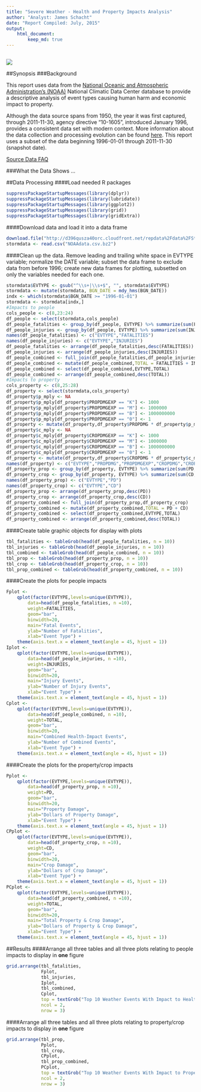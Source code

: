 ```yaml
---
title: "Severe Weather - Health and Property Impacts Analysis"
author: "Analyst: James Schacht"
date: "Report Compiled: July, 2015"
output: 
    html_document: 
        keep_md: true
---
```

##
<a href="http://www.linkedin.com/in/schachtjames" target="_blank" title="James Schacht"><img src="http://itsprinting.org/images/james.schacht.jpg"></a>

##Synopsis
###Background
<p>
This report uses data from the <a href=https://www.ncdc.noaa.gov/" target="_blank">National Oceanic and Atmospheric Administration's (NOAA)</a> National Climatic Data Center database to provide a descriptive analysis of event types causing human harm and economic impact to property. 
</p>
<p>
Although the data source spans from 1950, the year it was first captured, through 2011-11-30, agency directive "10-1605", introduced January 1996, provides a consistent data set with modern context. More information about the data collection and processing evolution can be found <a href="https://www.ncdc.noaa.gov/stormevents/details.jsp" target="_blank">here</a>.  This report uses a subset of the data beginning 1996-01-01 through 2011-11-30 (snapshot date).
</p>
<p>
<a href="https://d396qusza40orc.cloudfront.net/repdata%2Fpeer2_doc%2FNCDC%20Storm%20Events-FAQ%20Page.pdf" target="_blank">Source Data FAQ</a>
</p>
###What the Data Shows
...


##Data Processing
####Load needed R packages
```r
suppressPackageStartupMessages(library(dplyr))
suppressPackageStartupMessages(library(lubridate))
suppressPackageStartupMessages(library(ggplot2))
suppressPackageStartupMessages(library(grid))
suppressPackageStartupMessages(library(gridExtra))
``` 
####Download data and load it into a data frame
```r
download.file("http://d396qusza40orc.cloudfront.net/repdata%2Fdata%2FStormData.csv.bz2", "NOAAdata.csv.bz2", mode="wb")
stormdata <- read.csv("NOAAdata.csv.bz2")
```
####Clean up the data. Remove leading and trailing white space in EVTYPE variable; normalize the DATE variable; subset the data frame to exclude data from before 1996; create new data frames for plotting, subsetted on only the variables needed for each one.
```r
stormdata$EVTYPE <- gsub("^\\s+|\\s+$", "", stormdata$EVTYPE)
stormdata <- mutate(stormdata, BGN_DATE = mdy_hms(BGN_DATE))
indx <- which(stormdata$BGN_DATE >= "1996-01-01")
stormdata <- stormdata[indx,]
#Impacts to people
cols_people <- c(8,23:24)
df_people <- select(stormdata,cols_people)
df_people_fatalities <- group_by(df_people, EVTYPE) %>% summarize(sum(FATALITIES))
df_people_injuries <- group_by(df_people, EVTYPE) %>% summarize(sum(INJURIES))
names(df_people_fatalities) <- c("EVTYPE","FATALITIES")
names(df_people_injuries) <- c("EVTYPE","INJURIES")
df_people_fatalities <- arrange(df_people_fatalities,desc(FATALITIES))
df_people_injuries <- arrange(df_people_injuries,desc(INJURIES))
df_people_combined <- full_join(df_people_fatalities,df_people_injuries)
df_people_combined <- mutate(df_people_combined,TOTAL = FATALITIES + INJURIES)
df_people_combined <- select(df_people_combined,EVTYPE,TOTAL)
df_people_combined <- arrange(df_people_combined,desc(TOTAL))
#Impacts to property
cols_property <- c(8,25:28)
df_property <- select(stormdata,cols_property)
df_property$p_mply <- NA
df_property$p_mply[df_property$PROPDMGEXP == "K"] <- 1000
df_property$p_mply[df_property$PROPDMGEXP == "M"] <- 1000000
df_property$p_mply[df_property$PROPDMGEXP == "B"] <- 1000000000
df_property$p_mply[df_property$PROPDMGEXP == "0"] <- 1
df_property <- mutate(df_property,df_property$PROPDMG * df_property$p_mply)
df_property$c_mply <- NA
df_property$c_mply[df_property$CROPDMGEXP == "K"] <- 1000
df_property$c_mply[df_property$CROPDMGEXP == "M"] <- 1000000
df_property$c_mply[df_property$CROPDMGEXP == "B"] <- 1000000000
df_property$c_mply[df_property$CROPDMGEXP == "0"] <- 1
df_property <- mutate(df_property,df_property$CROPDMG * df_property$c_mply)
names(df_property) <- c("EVTYPE","PROPDMG","PROPDMGEXP","CROPDMG","CROPDMGEXP","p_mply","PD","c_mply","CD")
df_property_prop <- group_by(df_property, EVTYPE) %>% summarize(sum(PD,na.rm=T))
df_property_crop <- group_by(df_property, EVTYPE) %>% summarize(sum(CD,na.rm=T))
names(df_property_prop) <- c("EVTYPE","PD")
names(df_property_crop) <- c("EVTYPE","CD")
df_property_prop <- arrange(df_property_prop,desc(PD))
df_property_crop <- arrange(df_property_crop,desc(CD))
df_property_combined <- full_join(df_property_prop,df_property_crop)
df_property_combined <- mutate(df_property_combined,TOTAL = PD + CD)
df_property_combined <- select(df_property_combined,EVTYPE,TOTAL)
df_property_combined <- arrange(df_property_combined,desc(TOTAL))
```
####Create table graphic objects for display with plots
```r
tbl_fatalities <- tableGrob(head(df_people_fatalities, n = 10))
tbl_injuries <- tableGrob(head(df_people_injuries, n = 10))
tbl_combined <- tableGrob(head(df_people_combined, n = 10))
tbl_prop <- tableGrob(head(df_property_prop, n = 10))
tbl_crop <- tableGrob(head(df_property_crop, n = 10))
tbl_prop_combined <- tableGrob(head(df_property_combined, n = 10))
```
####Create the plots for people impacts
```r
Fplot <- 
    qplot(factor(EVTYPE,levels=unique(EVTYPE)),
        data=head(df_people_fatalities, n =10), 
        weight=FATALITIES, 
        geom="bar", 
        binwidth=20,
        main="Fatal Events",
        ylab="Number of Fatalities",
        xlab="Event Type") +
    theme(axis.text.x = element_text(angle = 45, hjust = 1))
Iplot <- 
    qplot(factor(EVTYPE,levels=unique(EVTYPE)),
        data=head(df_people_injuries, n =10), 
        weight=INJURIES, 
        geom="bar", 
        binwidth=20,
        main="Injury Events",
        ylab="Number of Injury Events",
        xlab="Event Type") +
    theme(axis.text.x = element_text(angle = 45, hjust = 1))
Cplot <- 
    qplot(factor(EVTYPE,levels=unique(EVTYPE)),
        data=head(df_people_combined, n =10), 
        weight=TOTAL, 
        geom="bar", 
        binwidth=20,
        main="Combined Health-Impact Events",
        ylab="Number of Combined Events",
        xlab="Event Type") +
    theme(axis.text.x = element_text(angle = 45, hjust = 1))
```
####Create the plots for the property/crop impacts
```r
Pplot <- 
    qplot(factor(EVTYPE,levels=unique(EVTYPE)),
        data=head(df_property_prop, n =10), 
        weight=PD, 
        geom="bar", 
        binwidth=20,
        main="Property Damage",
        ylab="Dollars of Property Damage",
        xlab="Event Type") +
    theme(axis.text.x = element_text(angle = 45, hjust = 1))
CPplot <- 
    qplot(factor(EVTYPE,levels=unique(EVTYPE)),
        data=head(df_property_crop, n =10), 
        weight=CD, 
        geom="bar", 
        binwidth=20,
        main="Crop Damage",
        ylab="Dollars of Crop Damage",
        xlab="Event Type") +
    theme(axis.text.x = element_text(angle = 45, hjust = 1))
PCplot <- 
    qplot(factor(EVTYPE,levels=unique(EVTYPE)),
        data=head(df_property_combined, n =10), 
        weight=TOTAL, 
        geom="bar", 
        binwidth=20,
        main="Total Property & Crop Damage",
        ylab="Dollars of Property & Crop Damage",
        xlab="Event Type") +
    theme(axis.text.x = element_text(angle = 45, hjust = 1))
```
##Results
####Arrange all three tables and all three plots relating to people impacts to display in <strong>one</strong> figure
```r
grid.arrange(tbl_fatalities,
             Fplot,
             tbl_injuries,
             Iplot,
             tbl_combined,
             Cplot,
             top = textGrob("Top 10 Weather Events With Impact to Health 1996 - 2011",gp=gpar(fontsize=20,font=3)),
             ncol = 2,
             nrow = 3)
```
####Arrange all three tables and all three plots relating to property/crop impacts to display in <strong>one</strong> figure
```r
grid.arrange(tbl_prop,
             Pplot,
             tbl_crop,
             CPplot,
             tbl_prop_combined,
             PCplot,
             top = textGrob("Top 10 Weather Events With Impact to Property & Crop Damage 1996 - 2011",gp=gpar(fontsize=20,font=3)),
             ncol = 2,
             nrow = 3)
```
